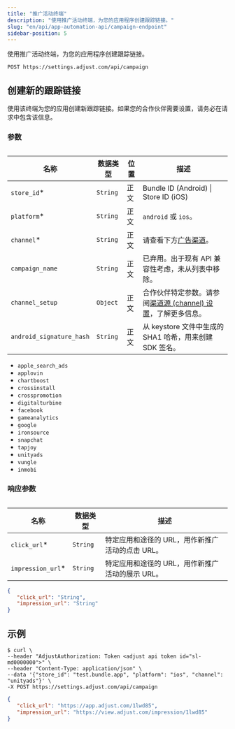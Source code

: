 ```yaml
---
title: "推广活动终端"
description: "使用推广活动终端，为您的应用程序创建跟踪链接。"
slug: "en/api/app-automation-api/campaign-endpoint"
sidebar-position: 5
---
```

使用推广活动终端，为您的应用程序创建跟踪链接。

```http
POST https://settings.adjust.com/api/campaign
```

创建新的跟踪链接
--------

使用该终端为您的应用创建新跟踪链接。如果您的合作伙伴需要设置，请务必在请求中包含该信息。

### 参数

<table> 

|            名称            |   数据类型   | 位置 |                                          描述                                          |
|--------------------------|----------|----|--------------------------------------------------------------------------------------|
| `store_id`\*            | `String` | 正文 | Bundle ID \(Android\) \| Store ID \(iOS\)                                        |
| `platform`\*            | `String` | 正文 | `android` 或 `ios`。                                                                   |
| `channel`\*             | `String` | 正文 | 请查看下方[广告渠道](#ad-networks)。                                                           |
| `campaign_name`          | `String` | 正文 | 已弃用。出于现有 API 兼容性考虑，未从列表中移除。                                                          |
| `channel_setup`          | `Object` | 正文 | 合作伙伴特定参数。请参阅[渠道源 \(channel\) 设置](/en/api/app-automation-api/channel-setup)，了解更多信息。 |
| `android_signature_hash` | `String` | 正文 | 从 keystore 文件中生成的 SHA1 哈希，用来创建 SDK 签名。                                               |

</Table> <accordion title="广告渠道"> 

* `apple_search_ads`
* `applovin`
* `chartboost`
* `crossinstall`
* `crosspromotion`
* `digitalturbine`
* `facebook`
* `gameanalytics`
* `google`
* `ironsource`
* `snapchat`
* `tapjoy`
* `unityads`
* `vungle`
* `inmobi`

</Accordion> 

### 响应参数

<table> 

|         名称          |   数据类型   |              描述              |
|---------------------|----------|------------------------------|
| `click_url`\*      | `String` | 特定应用和途径的 URL，用作新推广活动的点击 URL。 |
| `impression_url`\* | `String` | 特定应用和途径的 URL，用作新推广活动的展示 URL。 |

</Table> 

```json
{
   "click_url": "String",
   "impression_url": "String"
}
```

示例
---

```console
$ curl \
--header "AdjustAuthorization: Token <adjust api token id="sl-md0000000">" \
--header "Content-Type: application/json" \
--data '{"store_id": "test.bundle.app", "platform": "ios", "channel": "unityads"}' \
-X POST https://settings.adjust.com/api/campaign
```

```json
{
   "click_url": "https://app.adjust.com/1lwd85",
   "impression_url": "https://view.adjust.com/impression/1lwd85"
}
```

